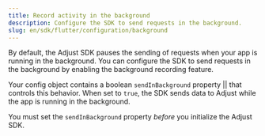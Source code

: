 ```yaml
---
title: Record activity in the background
description: Configure the SDK to send requests in the background.
slug: en/sdk/flutter/configuration/background
---
```


By default, the Adjust SDK pauses the sending of requests when your app is running in the background. You can configure the SDK to send requests in the background by enabling the background recording feature.


Your config object contains a boolean <Tooltip>`sendInBackground` property || <SetSendInBackgroundSig /></Tooltip> that controls this behavior. When set to `true`, the SDK sends data to Adjust while the app is running in the background.

<Callout type="important">

You must set the `sendInBackground` property *before* you initialize the Adjust SDK.

</Callout>


<SetSendInBackground />
